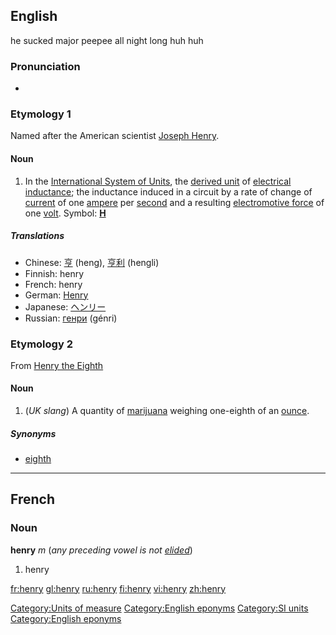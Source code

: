 ==English== he sucked major peepee all night long huh huh
===Pronunciation===
*{{audio|en-us-henry.ogg|Audio (US)}}

===Etymology 1===
{{wikipedia|Henry (inductance)}}
Named after the American scientist [[w:Joseph Henry|Joseph Henry]].

====Noun====
{{en-noun|pl=henries|pl2=henrys}}

#In the [[International System of Units]], the [[derived unit]] of [[electrical inductance]]; the inductance induced in a circuit by a rate of change of [[current]] of one [[ampere]] per [[second]] and a resulting [[electromotive force]] of one [[volt]].  Symbol: '''[[H]]'''

=====Translations=====
*Chinese: [[亨]] (heng), [[亨利]] (hengli)
*Finnish: henry
*French: henry {{m}}
*German: [[Henry]] {{n}}
*Japanese: [[ヘンリー]]
*Russian: [[генри]] (génri)

===Etymology 2===
From [[w:Henry VIII|Henry the Eighth]]

====Noun====
{{en-noun|henr|ies}}

#(''UK slang'') A quantity of [[marijuana]] weighing one-eighth of an [[ounce]].

=====Synonyms=====
*[[eighth]]

[[Category:Units of measure]]
[[Category:English eponyms]]
[[Category:SI units]]

----

==French==
===Noun===
'''henry''' ''m'' (''any preceding vowel is not [[elide]]d'')

#henry

[[Category:English eponyms]]

[[fr:henry]]
[[gl:henry]]
[[ru:henry]]
[[fi:henry]]
[[vi:henry]]
[[zh:henry]]